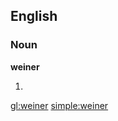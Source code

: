 {{also|Weiner}}
==English==

===Noun===
'''weiner'''
# {{misspelling of|wiener}}

[[gl:weiner]]
[[simple:weiner]]